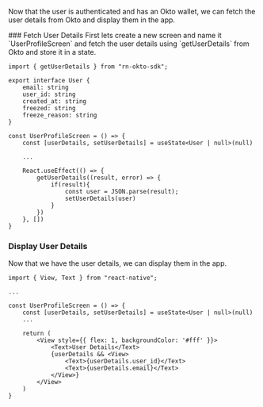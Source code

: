 
Now that the user is authenticated and has an Okto wallet, we can fetch the user details from Okto and display them in the app.

<Steps>
### Fetch User Details
First lets create a new screen and name it `UserProfileScreen` and fetch the user details using `getUserDetails` from Okto and store it in a state.

```tsx filename="screens/user-profile.tsx" copy
import { getUserDetails } from "rn-okto-sdk";

export interface User {
    email: string
    user_id: string
    created_at: string
    freezed: string
    freeze_reason: string
}

const UserProfileScreen = () => {
    const [userDetails, setUserDetails] = useState<User | null>(null)

    ...

    React.useEffect(() => {
        getUserDetails((result, error) => {
            if(result){
                const user = JSON.parse(result);
                setUserDetails(user)
            }
        })
    }, [])
}
```

### Display User Details
Now that we have the user details, we can display them in the app.

```tsx filename="screens/user-profile.tsx" copy
import { View, Text } from "react-native";

...

const UserProfileScreen = () => {
    const [userDetails, setUserDetails] = useState<User | null>(null)
    ...

    return (
        <View style={{ flex: 1, backgroundColor: '#fff' }}>
            <Text>User Details</Text>
            {userDetails && <View>
                <Text>{userDetails.user_id}</Text>
                <Text>{userDetails.email}</Text>
            </View>}
        </View>
    )
}
```
</Steps>